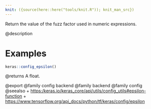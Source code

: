 ```yaml
---
knit: ({source(here::here("tools/knit.R")); knit_man_src})
---
```

Return the value of the fuzz factor used in numeric expressions.

@description

# Examples
```r
keras::config_epsilon()
```

@returns
A float.

@export
@family config backend
@family backend
@family config
@seealso
+ <https:/keras.io/keras_core/api/utils/config_utils#epsilon-function>
+ <https://www.tensorflow.org/api_docs/python/tf/keras/config/epsilon>
